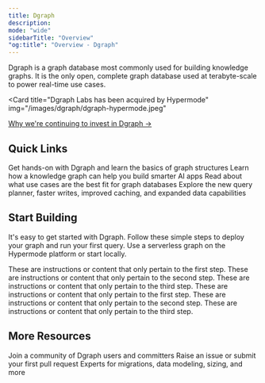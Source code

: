 ```yaml
---
title: Dgraph
description:
mode: "wide"
sidebarTitle: "Overview"
"og:title": "Overview - Dgraph"
---
```


Dgraph is a graph database most commonly used for building knowledge graphs. It
is the only open, complete graph database used at terabyte-scale to power
real-time use cases.

<Card
  title="Dgraph Labs has been acquired by Hypermode"
  img="/images/dgraph/dgraph-hypermode.jpeg"
>
  [Why we're continuing to invest in Dgraph
  →](https://hypermode.com/blog/why-invest-in-dgraph/)
</Card>

## Quick Links

<CardGroup cols={2}>
  <Card title="Quickstart" icon="play" href="./quickstart">
    Get hands-on with Dgraph and learn the basics of graph structures
  </Card>
  <Card
    title="What is a knowledge graph?"
    icon="brain-circuit"
    href="https://hypermode.com/blog/smarter-ai-knowledge-graphs"
  >
    Learn how a knowledge graph can help you build smarter AI apps
  </Card>
  <Card
    title="Ultimate guide to graph databases"
    icon="book-open-cover"
    href="https://hypermode.com/blog/ultimate-guide-graph-databases"
  >
    Read about what use cases are the best fit for graph databases
  </Card>
  <Card
    title="New in Dgraph v24.1"
    icon="square-plus"
    href="https://hypermode.com/blog/dgraph-v241-knowledge-graphs-faster"
  >
    Explore the new query planner, faster writes, improved caching, and expanded
    data capabilities
  </Card>
</CardGroup>

## Start Building

It's easy to get started with Dgraph. Follow these simple steps to deploy your
graph and run your first query. Use a serverless graph on the Hypermode platform
or start locally.

<Tabs>
  <Tab title="On Hypermode">
    <Steps>
      <Step title="First Step">
        These are instructions or content that only pertain to the first step.
      </Step>
      <Step title="Second Step">
        These are instructions or content that only pertain to the second step.
      </Step>
      <Step title="Third Step">
        These are instructions or content that only pertain to the third step.
      </Step>
    </Steps>
  </Tab>
  <Tab title="Locally">
    <Steps>
      <Step title="First Step">
        These are instructions or content that only pertain to the first step.
      </Step>
      <Step title="Second Step">
        These are instructions or content that only pertain to the second step.
      </Step>
      <Step title="Third Step">
        These are instructions or content that only pertain to the third step.
      </Step>
    </Steps>
  </Tab>
</Tabs>

## More Resources

<CardGroup cols={3}>
  <Card title="Discord" icon="discord" href="https://discord.hypermode.com">
    Join a community of Dgraph users and committers
  </Card>
  <Card
    title="GitHub"
    icon="github"
    href="https://github.com/hypermodeinc/dgraph"
  >
    Raise an issue or submit your first pull request
  </Card>
  <Card title="Need Help?" icon="phone" href="https://hypermode.com">
    Experts for migrations, data modeling, sizing, and more
  </Card>
</CardGroup>
